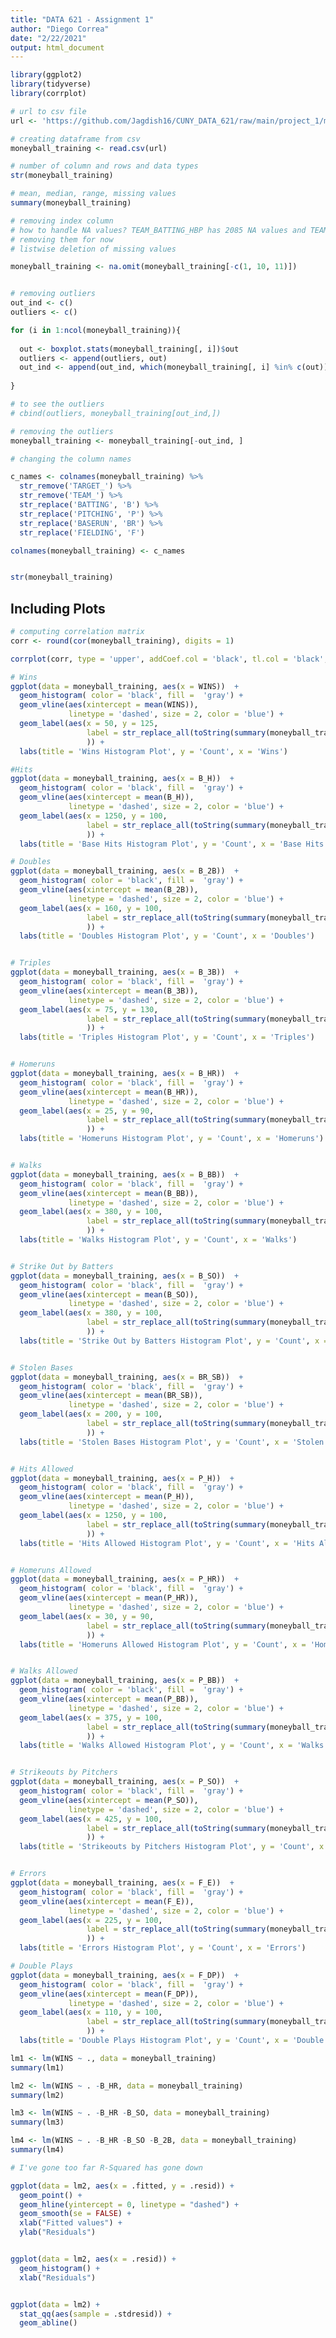 ---
title: "DATA 621 - Assignment 1"
author: "Diego Correa"
date: "2/22/2021"
output: html_document
---



```{r}
library(ggplot2)
library(tidyverse)
library(corrplot)
```



```{r}
# url to csv file
url <- 'https://github.com/Jagdish16/CUNY_DATA_621/raw/main/project_1/moneyball-training-data.csv'

# creating dataframe from csv
moneyball_training <- read.csv(url)

# number of column and rows and data types
str(moneyball_training)

# mean, median, range, missing values
summary(moneyball_training)
```

```{r}
# removing index column
# how to handle NA values? TEAM_BATTING_HBP has 2085 NA values and TEAM_BASERUN_CS has 772
# removing them for now
# listwise deletion of missing values

moneyball_training <- na.omit(moneyball_training[-c(1, 10, 11)])


# removing outliers
out_ind <- c()
outliers <- c()

for (i in 1:ncol(moneyball_training)){
  
  out <- boxplot.stats(moneyball_training[, i])$out
  outliers <- append(outliers, out)
  out_ind <- append(out_ind, which(moneyball_training[, i] %in% c(out)))
  
}

# to see the outliers
# cbind(outliers, moneyball_training[out_ind,])

# removing the outliers
moneyball_training <- moneyball_training[-out_ind, ]

# changing the column names

c_names <- colnames(moneyball_training) %>% 
  str_remove('TARGET_') %>%
  str_remove('TEAM_') %>%
  str_replace('BATTING', 'B') %>%
  str_replace('PITCHING', 'P') %>% 
  str_replace('BASERUN', 'BR') %>%
  str_replace('FIELDING', 'F')

colnames(moneyball_training) <- c_names


str(moneyball_training)
```





## Including Plots


```{r}
# computing correlation matrix
corr <- round(cor(moneyball_training), digits = 1)

corrplot(corr, type = 'upper', addCoef.col = 'black', tl.col = 'black', tl.srt = 45)
```
```{r}
# Wins
ggplot(data = moneyball_training, aes(x = WINS))  +
  geom_histogram( color = 'black', fill =  'gray') + 
  geom_vline(aes(xintercept = mean(WINS)),
             linetype = 'dashed', size = 2, color = 'blue') +
  geom_label(aes(x = 50, y = 125, 
                 label = str_replace_all(toString(summary(moneyball_training['WINS'])), ',', '\n')
                 )) +
  labs(title = 'Wins Histogram Plot', y = 'Count', x = 'Wins')

#Hits
ggplot(data = moneyball_training, aes(x = B_H))  +
  geom_histogram( color = 'black', fill =  'gray') + 
  geom_vline(aes(xintercept = mean(B_H)),
             linetype = 'dashed', size = 2, color = 'blue') +
  geom_label(aes(x = 1250, y = 100, 
                 label = str_replace_all(toString(summary(moneyball_training['B_H'])), ',', '\n')
                 )) +
  labs(title = 'Base Hits Histogram Plot', y = 'Count', x = 'Base Hits')

# Doubles
ggplot(data = moneyball_training, aes(x = B_2B))  +
  geom_histogram( color = 'black', fill =  'gray') + 
  geom_vline(aes(xintercept = mean(B_2B)),
             linetype = 'dashed', size = 2, color = 'blue') +
  geom_label(aes(x = 160, y = 100, 
                 label = str_replace_all(toString(summary(moneyball_training['B_2B'])), ',', '\n')
                 )) +
  labs(title = 'Doubles Histogram Plot', y = 'Count', x = 'Doubles')


# Triples
ggplot(data = moneyball_training, aes(x = B_3B))  +
  geom_histogram( color = 'black', fill =  'gray') + 
  geom_vline(aes(xintercept = mean(B_3B)),
             linetype = 'dashed', size = 2, color = 'blue') +
  geom_label(aes(x = 75, y = 130, 
                 label = str_replace_all(toString(summary(moneyball_training['B_3B'])), ',', '\n')
                 )) +
  labs(title = 'Triples Histogram Plot', y = 'Count', x = 'Triples')


# Homeruns
ggplot(data = moneyball_training, aes(x = B_HR))  +
  geom_histogram( color = 'black', fill =  'gray') + 
  geom_vline(aes(xintercept = mean(B_HR)),
             linetype = 'dashed', size = 2, color = 'blue') +
  geom_label(aes(x = 25, y = 90, 
                 label = str_replace_all(toString(summary(moneyball_training['B_HR'])), ',', '\n')
                 )) +
  labs(title = 'Homeruns Histogram Plot', y = 'Count', x = 'Homeruns')


# Walks
ggplot(data = moneyball_training, aes(x = B_BB))  +
  geom_histogram( color = 'black', fill =  'gray') + 
  geom_vline(aes(xintercept = mean(B_BB)),
             linetype = 'dashed', size = 2, color = 'blue') +
  geom_label(aes(x = 380, y = 100, 
                 label = str_replace_all(toString(summary(moneyball_training['B_BB'])), ',', '\n')
                 )) +
  labs(title = 'Walks Histogram Plot', y = 'Count', x = 'Walks')


# Strike Out by Batters
ggplot(data = moneyball_training, aes(x = B_SO))  +
  geom_histogram( color = 'black', fill =  'gray') + 
  geom_vline(aes(xintercept = mean(B_SO)),
             linetype = 'dashed', size = 2, color = 'blue') +
  geom_label(aes(x = 380, y = 100, 
                 label = str_replace_all(toString(summary(moneyball_training['B_SO'])), ',', '\n')
                 )) +
  labs(title = 'Strike Out by Batters Histogram Plot', y = 'Count', x = 'Strike Out by Batters')


# Stolen Bases
ggplot(data = moneyball_training, aes(x = BR_SB))  +
  geom_histogram( color = 'black', fill =  'gray') + 
  geom_vline(aes(xintercept = mean(BR_SB)),
             linetype = 'dashed', size = 2, color = 'blue') +
  geom_label(aes(x = 200, y = 100, 
                 label = str_replace_all(toString(summary(moneyball_training['BR_SB'])), ',', '\n')
                 )) +
  labs(title = 'Stolen Bases Histogram Plot', y = 'Count', x = 'Stolen Bases')


# Hits Allowed
ggplot(data = moneyball_training, aes(x = P_H))  +
  geom_histogram( color = 'black', fill =  'gray') + 
  geom_vline(aes(xintercept = mean(P_H)),
             linetype = 'dashed', size = 2, color = 'blue') +
  geom_label(aes(x = 1250, y = 100, 
                 label = str_replace_all(toString(summary(moneyball_training['P_H'])), ',', '\n')
                 )) +
  labs(title = 'Hits Allowed Histogram Plot', y = 'Count', x = 'Hits Allowed')


# Homeruns Allowed
ggplot(data = moneyball_training, aes(x = P_HR))  +
  geom_histogram( color = 'black', fill =  'gray') + 
  geom_vline(aes(xintercept = mean(P_HR)),
             linetype = 'dashed', size = 2, color = 'blue') +
  geom_label(aes(x = 30, y = 90, 
                 label = str_replace_all(toString(summary(moneyball_training['P_HR'])), ',', '\n')
                 )) +
  labs(title = 'Homeruns Allowed Histogram Plot', y = 'Count', x = 'Homeruns Allowed')


# Walks Allowed
ggplot(data = moneyball_training, aes(x = P_BB))  +
  geom_histogram( color = 'black', fill =  'gray') + 
  geom_vline(aes(xintercept = mean(P_BB)),
             linetype = 'dashed', size = 2, color = 'blue') +
  geom_label(aes(x = 375, y = 100, 
                 label = str_replace_all(toString(summary(moneyball_training['P_BB'])), ',', '\n')
                 )) +
  labs(title = 'Walks Allowed Histogram Plot', y = 'Count', x = 'Walks Allowed')


# Strikeouts by Pitchers
ggplot(data = moneyball_training, aes(x = P_SO))  +
  geom_histogram( color = 'black', fill =  'gray') + 
  geom_vline(aes(xintercept = mean(P_SO)),
             linetype = 'dashed', size = 2, color = 'blue') +
  geom_label(aes(x = 425, y = 100, 
                 label = str_replace_all(toString(summary(moneyball_training['P_SO'])), ',', '\n')
                 )) +
  labs(title = 'Strikeouts by Pitchers Histogram Plot', y = 'Count', x = 'Strikeouts by Pitchers')


# Errors
ggplot(data = moneyball_training, aes(x = F_E))  +
  geom_histogram( color = 'black', fill =  'gray') + 
  geom_vline(aes(xintercept = mean(F_E)),
             linetype = 'dashed', size = 2, color = 'blue') +
  geom_label(aes(x = 225, y = 100, 
                 label = str_replace_all(toString(summary(moneyball_training['F_E'])), ',', '\n')
                 )) +
  labs(title = 'Errors Histogram Plot', y = 'Count', x = 'Errors')

# Double Plays
ggplot(data = moneyball_training, aes(x = F_DP))  +
  geom_histogram( color = 'black', fill =  'gray') + 
  geom_vline(aes(xintercept = mean(F_DP)),
             linetype = 'dashed', size = 2, color = 'blue') +
  geom_label(aes(x = 110, y = 100, 
                 label = str_replace_all(toString(summary(moneyball_training['F_DP'])), ',', '\n')
                 )) +
  labs(title = 'Double Plays Histogram Plot', y = 'Count', x = 'Double Plays')

```


```{r}
lm1 <- lm(WINS ~ ., data = moneyball_training)
summary(lm1)

lm2 <- lm(WINS ~ . -B_HR, data = moneyball_training)
summary(lm2)

lm3 <- lm(WINS ~ . -B_HR -B_SO, data = moneyball_training)
summary(lm3)

lm4 <- lm(WINS ~ . -B_HR -B_SO -B_2B, data = moneyball_training)
summary(lm4)

# I've gone too far R-Squared has gone down
```

```{r}


ggplot(data = lm2, aes(x = .fitted, y = .resid)) +
  geom_point() +
  geom_hline(yintercept = 0, linetype = "dashed") +
  geom_smooth(se = FALSE) +
  xlab("Fitted values") +
  ylab("Residuals")


ggplot(data = lm2, aes(x = .resid)) +
  geom_histogram() +
  xlab("Residuals")


ggplot(data = lm2) + 
  stat_qq(aes(sample = .stdresid)) +
  geom_abline()
```

